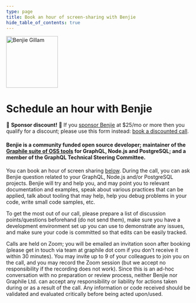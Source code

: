 ```yaml
---
type: page
title: Book an hour of screen-sharing with Benjie
hide_table_of_contents: true
---
```



<div style={{maxWidth: '52rem', margin: 'auto'}}>

<p style={{ textAlign: "center" }}>
  <img
    width="140"
    height="140"
    style={{ display: "inline-block", borderRadius: "50%", overflow: "hidden" }}
    src="/img/avatar.jpg"
    alt="Benjie Gillam"
  />
</p>

# Schedule an hour with Benjie

💖 **Sponsor discount!** 💖 If you
[sponsor Benjie](https://github.com/sponsors/benjie) at $25/mo or more then you
qualify for a discount; please use this form instead:
[book a discounted call](/sponsors-discount).

#### Benjie is a community funded open source developer; maintainer of the [Graphile suite of OSS tools](https://github.com/graphile) for GraphQL, Node.js and PostgreSQL; and a member of the GraphQL Technical Steering Committee.

You can book an hour of screen sharing [below](#book). During the call, you can
ask Benjie question related to your GraphQL, Node.js and/or PostgreSQL projects.
Benjie will try and help you, and may point you to relevant documentation and
examples, speak about various practices that can be applied, talk about tooling
that may help, help you debug problems in your code, write small code samples,
etc.

To get the most out of our call, please prepare a list of discussion
points/questions beforehand (do not send them), make sure you have a development
environment set up you can use to demonstrate any issues, and make sure your
code is committed so that edits can be easily tracked.

Calls are held on Zoom; you will be emailed an invitation soon after booking
(please get in touch via team at graphile dot com if you don't receive it within
30 minutes). You may invite up to 9 of your colleagues to join you on the call,
and you may record the Zoom session (but we accept no responsibility if the
recording does not work). Since this is an ad-hoc conversation with no
preparation or review process, neither Benjie nor Graphile Ltd. can accept any
responsibility or liability for actions taken during or as a result of the call.
Any information or code received should be validated and evaluated critically
before being acted upon/used.

<a name="book" />

<Calendly />

</div>
